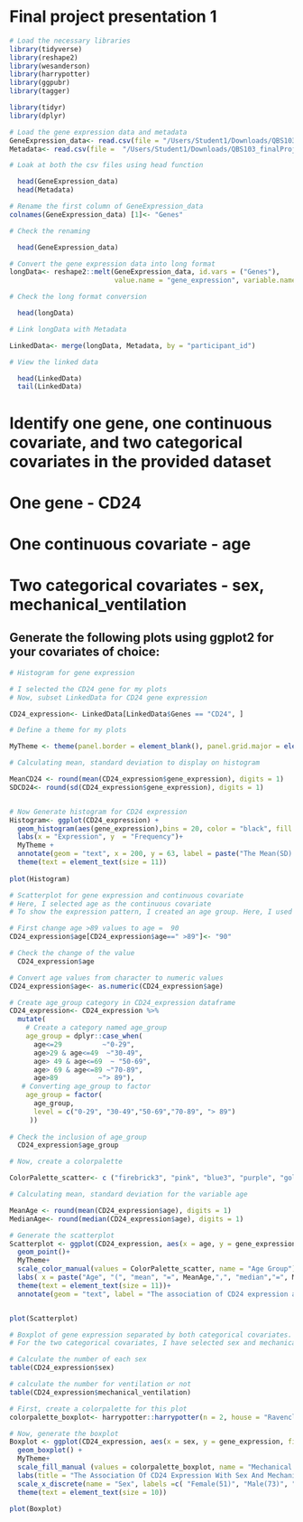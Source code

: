 

# Final project presentation 1


```r
# Load the necessary libraries
library(tidyverse)
library(reshape2)
library(wesanderson)
library(harrypotter)
library(ggpubr)
library(tagger)

library(tidyr)
library(dplyr)

```


```r
# Load the gene expression data and metadata
GeneExpression_data<- read.csv(file = "/Users/Student1/Downloads/QBS103_finalProject_geneExpression.csv")
Metadata<- read.csv(file =  "/Users/Student1/Downloads/QBS103_finalProject_metadata.csv")

# Loak at both the csv files using head function

  head(GeneExpression_data)
  head(Metadata)
```

```r
# Rename the first column of GeneExpression_data
colnames(GeneExpression_data) [1]<- "Genes"

# Check the renaming

  head(GeneExpression_data)

```

```r
# Convert the gene expression data into long format
longData<- reshape2::melt(GeneExpression_data, id.vars = ("Genes"),
                          value.name = "gene_expression", variable.name = "participant_id")

# Check the long format conversion

  head(longData)

```

```r
# Link longData with Metadata

LinkedData<- merge(longData, Metadata, by = "participant_id")

# View the linked data

  head(LinkedData)
  tail(LinkedData)

```


# Identify one gene, one continuous covariate, and two categorical covariates in the provided dataset

# One gene - CD24
# One continuous covariate - age
# Two categorical covariates - sex, mechanical_ventilation

## Generate the following plots using ggplot2 for your covariates of choice:
```r

# Histogram for gene expression

# I selected the CD24 gene for my plots
# Now, subset LinkedData for CD24 gene expression

CD24_expression<- LinkedData[LinkedData$Genes == "CD24", ]

# Define a theme for my plots

MyTheme <- theme(panel.border = element_blank(), panel.grid.major = element_blank(), panel.grid.minor = element_blank(), axis.line = element_line(color = "black", linewidth = rel(1)), plot.background = element_rect(fill = "white"), panel.background = element_blank(), legend.key = element_rect(fill = "white"), legend.position = "right")

# Calculating mean, standard deviation to display on histogram

MeanCD24 <- round(mean(CD24_expression$gene_expression), digits = 1)
SDCD24<- round(sd(CD24_expression$gene_expression), digits = 1)


# Now Generate histogram for CD24 expression
Histogram<- ggplot(CD24_expression) +
  geom_histogram(aes(gene_expression),bins = 20, color = "black", fill = "firebrick3")+
  labs(x = "Expression", y  = "Frequency")+
  MyTheme +
  annotate(geom = "text", x = 200, y = 63, label = paste("The Mean(SD) Expression Level of CD24 Gene",":", MeanCD24,"(", SDCD24,")"), color ="black", size = 4)+
  theme(text = element_text(size = 11))
  
plot(Histogram)

```

```r
# Scatterplot for gene expression and continuous covariate
# Here, I selected age as the continuous covariate
# To show the expression pattern, I created an age group. Here, I used some code suggestions from community.rstudio.

# First change age >89 values to age =  90
CD24_expression$age[CD24_expression$age==" >89"]<- "90"

# Check the change of the value
  CD24_expression$age

# Convert age values from character to numeric values
CD24_expression$age<- as.numeric(CD24_expression$age)

# Create age_group category in CD24_expression dataframe
CD24_expression<- CD24_expression %>% 
  mutate(
    # Create a category named age_group
    age_group = dplyr::case_when(
      age<=29          ~"0-29",
      age>29 & age<=49  ~"30-49",
      age> 49 & age<=69  ~ "50-69",
      age> 69 & age<=89 ~"70-89",
      age>89          ~"> 89"),
   # Converting age_group to factor
    age_group = factor(
      age_group,
      level = c("0-29", "30-49","50-69","70-89", "> 89")
     ))
    
# Check the inclusion of age_group
  CD24_expression$age_group

# Now, create a colorpalette

ColorPalette_scatter<- c ("firebrick3", "pink", "blue3", "purple", "gold")

# Calculating mean, standard deviation for the variable age

MeanAge <- round(mean(CD24_expression$age), digits = 1)
MedianAge<- round(median(CD24_expression$age), digits = 1)

# Generate the scatterplot
Scatterplot <- ggplot(CD24_expression, aes(x = age, y = gene_expression, color = age_group))+
  geom_point()+
  MyTheme+
  scale_color_manual(values = ColorPalette_scatter, name = "Age Group")+
  labs( x = paste("Age", "(", "mean", "=", MeanAge,",", "median","=", MedianAge,")"), y = "CD24 expression")+
  theme(text = element_text(size = 11))+
  annotate(geom = "text", label = "The association of CD24 expression and age", x = 55, y = 600, size = 5)


plot(Scatterplot)


```

```r
# Boxplot of gene expression separated by both categorical covariates.
# For the two categorical covariates, I have selected sex and mechanical_ventilation

# Calculate the number of each sex
table(CD24_expression$sex)

# calculate the number for ventilation or not
table(CD24_expression$mechanical_ventilation)

# First, create a colorpalette for this plot
colorpalette_boxplot<- harrypotter::harrypotter(n = 2, house = "Ravenclaw")

# Now, generate the boxplot
Boxplot <- ggplot(CD24_expression, aes(x = sex, y = gene_expression, fill = CD24_expression$mechanical_ventilation))+
  geom_boxplot() +
  MyTheme+
  scale_fill_manual (values = colorpalette_boxplot, name = "Mechanical Ventilation", labels = c("No(74)", "Yes(51)"))+
  labs(title = "The Association Of CD24 Expression With Sex And Mechanical Ventilation", y = "CD24 Expression")+
  scale_x_discrete(name = "Sex", labels =c( "Female(51)", "Male(73)", "Unknown(1)"))+
  theme(text = element_text(size = 10))
  
plot(Boxplot)

```

 

